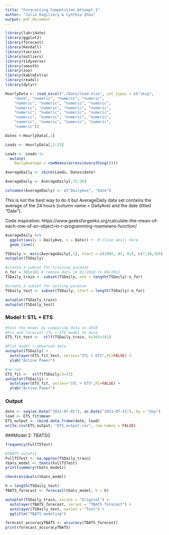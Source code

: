 ```yaml
---
title: "Forecasting Competition Attempt 1"
author: "Julia Kagiliery & Cynthia Zhou"
output: pdf_document
---
```


```r
library(lubridate)
library(ggplot2)
library(forecast)  
library(Kendall)
library(tseries)
library(outliers)
library(tidyverse)
library(smooth)
library(zoo)
library(kableExtra)
library(readxl)
library(dplyr)
```

```r
HourlyData <- read_excel("./Data/load.xlsx", col_types = c("skip", 
    "date", "numeric", "numeric", "numeric", 
    "numeric", "numeric", "numeric", "numeric", 
    "numeric", "numeric", "numeric", "numeric", 
    "numeric", "numeric", "numeric", "numeric", 
    "numeric", "numeric", "numeric", "numeric", 
    "numeric", "numeric", "numeric", "numeric", 
    "numeric"))

Dates <-HourlyData[,1]

Loads <- HourlyData[,2:25]

Loads <- Loads |>
  mutate(
    DailyAverage = rowMeans(across(everything())))

AverageDaily <- cbind(Loads, Dates$date)

AverageDaily <- AverageDaily[,25:26] 

colnames(AverageDaily) <- c("DailyAve", "Date")
```

This is not the best way to do it but AverageDaily data set contains the average of the 24 hours (column name = DailyAve) and the date (titled "Date").

Code inspiration: https://www.geeksforgeeks.org/calculate-the-mean-of-each-row-of-an-object-in-r-programming-rowmeans-function/

```r
AverageDaily %>%
  ggplot(aes(y = DailyAve, x = Date)) +  # Close aes() here
  geom_line()
```

```r
TSDaily <- msts(AverageDaily[,1], start = c(2005, 01, 01), c(7,30,365))
autoplot(TSDaily)
```

```r
#create a subset for training purpose
n_for = 365+181 # remove data in 01/2010 to 06/2011
TSDaily_train <- subset(TSDaily, end = length(TSDaily)-n_for)

#create a subset for testing purpose
TSDaily_test <- subset(TSDaily, start = length(TSDaily)-n_for)

autoplot(TSDaily_train)
autoplot(TSDaily_test)
```

### Model 1: STL + ETS

```r
#Test the model by comparing data in 2010
#Fit and forecast STL + ETS model to data
ETS_fit_test <-  stlf(TSDaily_train, h=365+181)

#Plot model + observed data
autoplot(TSDaily) +
  autolayer(ETS_fit_test, series="STL + ETS",PI=FALSE) +
  ylab("Active Power")

#re-run
ETS_fit <-  stlf(TSDaily,h=31)
autoplot(TSDaily) +
  autolayer(ETS_fit, series="STL + ETS",PI=FALSE) +
  ylab("Active Power")
```

### Output
```r
date <- seq(as.Date("2011-07-01"), as.Date("2011-07-31"), by = "day")
load <- ETS_fit$mean
ETS_output <- cbind.data.frame(date, load)
write.csv(ETS_output, "ETS_output.csv", row.names = FALSE)
```

###Model 2: TBATS()

```r
frequency(FullTSTest)
```


```r
#TBATS autofit
FullTSTest <- na.approx(TSDaily_train)
tbats_model <- tbats(FullTSTest)
print(summary(tbats_model))
```

```r
checkresiduals(tbats_model)
```

```r
h = length(TSDaily_test)
TBATS_forecast <- forecast(tbats_model, h = h)
```

```r
autoplot(TSDaily_train, series = "Original") +
  autolayer(TBATS_forecast, series = "TBATS forecast") +
  autolayer(TSDaily_test, series = "Test") +
  ggtitle("TBATS modeling")
```

```r
forecast_accuracyTBATS <- accuracy(TBATS_forecast)
print(forecast_accuracyTBATS)
```